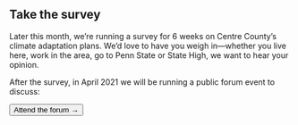 
## Take the survey <ClipboardCheck />

Later this month, we’re running a survey for 6 weeks on Centre County’s climate adaptation plans.
We’d love to have you weigh in—whether you live here, work in the area, go to Penn&nbsp;State or State&nbsp;High, we want to hear your opinion.

<Signup />

After the survey, in April 2021 we will be running a public forum event to discuss:

<Link href="/forum" passHref>
  <Button as="a" bg="brown">
    <CalendarEvent />
    Attend the forum →
  </Button>
</Link>

